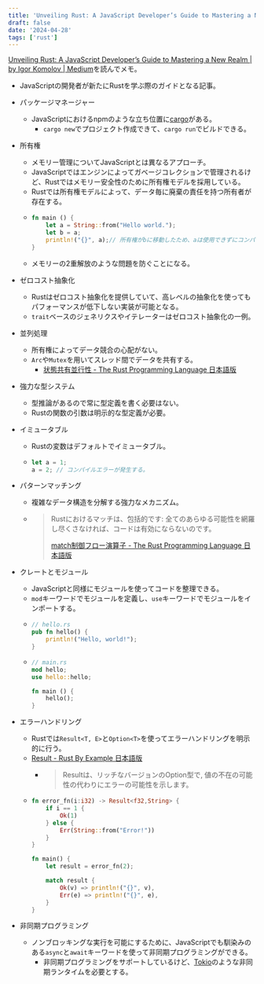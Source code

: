 ```yaml
---
title: 'Unveiling Rust: A JavaScript Developer’s Guide to Mastering a New Realm を読んだメモ'
draft: false
date: '2024-04-28'
tags: ['rust']
---
```


[Unveiling Rust: A JavaScript Developer’s Guide to Mastering a New Realm | by Igor Komolov | Medium](https://medium.com/@yourfuse/unveiling-rust-a-javascript-developers-guide-to-mastering-a-new-realm-375b4925306c)を読んでメモ。

- JavaScriptの開発者が新たにRustを学ぶ際のガイドとなる記事。
- パッケージマネージャー
  - JavaScriptにおけるnpmのような立ち位置に[cargo](https://doc.rust-jp.rs/book-ja/ch01-03-hello-cargo.html)がある。
    - `cargo new`でプロジェクト作成できて、`cargo run`でビルドできる。
- 所有権
  - メモリー管理についてJavaScriptとは異なるアプローチ。
  - JavaScriptではエンジンによってガベージコレクションで管理されるけど、Rustではメモリー安全性のために所有権モデルを採用している。
  - Rustでは所有権モデルによって、データ毎に廃棄の責任を持つ所有者が存在する。
  - ```rs
    fn main () {
        let a = String::from("Hello world.");
        let b = a;
        println!("{}", a);// 所有権がbに移動したため、aは使用できずにコンパイルエラーになる。
    }
    ```
  - メモリーの2重解放のような問題を防ぐことになる。
- ゼロコスト抽象化
  - Rustはゼロコスト抽象化を提供していて、高レベルの抽象化を使ってもパフォーマンスが低下しない実装が可能となる。
  - `trait`ベースのジェネリクスやイテレーターはゼロコスト抽象化の一例。
- 並列処理
  - 所有権によってデータ競合の心配がない。
  - `Arc`や`Mutex`を用いてスレッド間でデータを共有する。
    - [状態共有並行性 - The Rust Programming Language 日本語版](https://doc.rust-jp.rs/book-ja/ch16-03-shared-state.html)
- 強力な型システム
  - 型推論があるので常に型定義を書く必要はない。
  - Rustの関数の引数は明示的な型定義が必要。
- イミュータブル
  - Rustの変数はデフォルトでイミュータブル。
  - ```rs
    let a = 1;
    a = 2; // コンパイルエラーが発生する。
    ```
- パターンマッチング
  - 複雑なデータ構造を分解する強力なメカニズム。
  - > Rustにおけるマッチは、包括的です: 全てのあらゆる可能性を網羅し尽くさなければ、コードは有効にならないのです。
    >
    > [match制御フロー演算子 - The Rust Programming Language 日本語版](https://doc.rust-jp.rs/book-ja/ch06-02-match.html)
- クレートとモジュール

  - JavaScriptと同様にモジュールを使ってコードを整理できる。
  - `mod`キーワードでモジュールを定義し、`use`キーワードでモジュールをインポートする。
  - ```rs
    // hello.rs
    pub fn hello() {
        println!("Hello, world!");
    }
    ```
  - ```rs
    // main.rs
    mod hello;
    use hello::hello;

    fn main () {
        hello();
    }
    ```

- エラーハンドリング

  - Rustでは`Result<T, E>`と`Option<T>`を使ってエラーハンドリングを明示的に行う。
  - [Result - Rust By Example 日本語版](https://doc.rust-jp.rs/rust-by-example-ja/error/result.html)
    - > Resultは、リッチなバージョンのOption型で, 値の不在の可能性の代わりにエラーの可能性を示します。
  - ```rs
    fn error_fn(i:i32) -> Result<f32,String> {
        if i == 1 {
            Ok(1)
        } else {
            Err(String::from("Error!"))
        }
    }

    fn main() {
        let result = error_fn(2);

        match result {
            Ok(v) => println!("{}", v),
            Err(e) => println!("{}", e),
        }
    }
    ```

- 非同期プログラミング
  - ノンブロッキングな実行を可能にするために、JavaScriptでも馴染みのある`async`と`await`キーワードを使って非同期プログラミングができる。
    - 非同期プログラミングをサポートしているけど、[Tokio](https://tokio.rs/)のような非同期ランタイムを必要とする。
